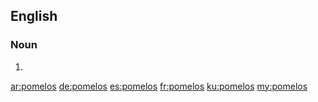 ==English==

===Noun===
{{head|en|plural}}

# {{plural of|pomelo|lang=en}}

[[ar:pomelos]]
[[de:pomelos]]
[[es:pomelos]]
[[fr:pomelos]]
[[ku:pomelos]]
[[my:pomelos]]